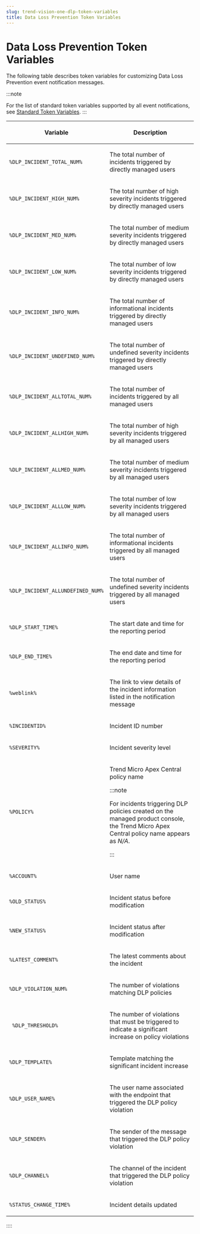 ```yaml
---
slug: trend-vision-one-dlp-token-variables
title: Data Loss Prevention Token Variables
---
```

# Data Loss Prevention Token Variables

The following table describes token variables for customizing Data Loss Prevention event notification messages.

:::note

For the list of standard token variables supported by all event notifications, see [Standard Token Variables](standard-token-variables.mdx).
:::

<table>
<colgroup>
<col style="width: 25%" />
<col style="width: 75%" />
</colgroup>
<thead>
<tr>
<th><p>Variable</p></th>
<th><p>Description</p></th>
</tr>
</thead>
<tbody>
<tr>
<td><p><code>%DLP_INCIDENT_TOTAL_NUM%</code></p></td>
<td><p>The total number of incidents triggered by directly managed users</p></td>
</tr>
<tr>
<td><p><code>%DLP_INCIDENT_HIGH_NUM%</code></p></td>
<td><p>The total number of high severity incidents triggered by directly managed users</p></td>
</tr>
<tr>
<td><p><code>%DLP_INCIDENT_MED_NUM%</code></p></td>
<td><p>The total number of medium severity incidents triggered by directly managed users</p></td>
</tr>
<tr>
<td><p><code>%DLP_INCIDENT_LOW_NUM%</code></p></td>
<td><p>The total number of low severity incidents triggered by directly managed users</p></td>
</tr>
<tr>
<td><p><code>%DLP_INCIDENT_INFO_NUM%</code></p></td>
<td><p>The total number of informational incidents triggered by directly managed users</p></td>
</tr>
<tr>
<td><p><code>%DLP_INCIDENT_UNDEFINED_NUM%</code></p></td>
<td><p>The total number of undefined severity incidents triggered by directly managed users</p></td>
</tr>
<tr>
<td><p><code>%DLP_INCIDENT_ALLTOTAL_NUM%</code></p></td>
<td><p>The total number of incidents triggered by all managed users</p></td>
</tr>
<tr>
<td><p><code>%DLP_INCIDENT_ALLHIGH_NUM%</code></p></td>
<td><p>The total number of high severity incidents triggered by all managed users</p></td>
</tr>
<tr>
<td><p><code>%DLP_INCIDENT_ALLMED_NUM%</code></p></td>
<td><p>The total number of medium severity incidents triggered by all managed users</p></td>
</tr>
<tr>
<td><p><code>%DLP_INCIDENT_ALLLOW_NUM%</code></p></td>
<td><p>The total number of low severity incidents triggered by all managed users</p></td>
</tr>
<tr>
<td><p><code>%DLP_INCIDENT_ALLINFO_NUM%</code></p></td>
<td><p>The total number of informational incidents triggered by all managed users</p></td>
</tr>
<tr>
<td><p><code>%DLP_INCIDENT_ALLUNDEFINED_NUM%</code></p></td>
<td><p>The total number of undefined severity incidents triggered by all managed users</p></td>
</tr>
<tr>
<td><p><code>%DLP_START_TIME%</code></p></td>
<td><p>The start date and time for the reporting period</p></td>
</tr>
<tr>
<td><p><code>%DLP_END_TIME%</code></p></td>
<td><p>The end date and time for the reporting period</p></td>
</tr>
<tr>
<td><p><code>%weblink%</code></p></td>
<td><p>The link to view details of the incident information listed in the notification message</p></td>
</tr>
<tr>
<td><p><code>%INCIDENTID%</code></p></td>
<td><p>Incident ID number</p></td>
</tr>
<tr>
<td><p><code>%SEVERITY%</code></p></td>
<td><p>Incident severity level</p></td>
</tr>
<tr>
<td><p><code>%POLICY%</code></p></td>
<td><p>Trend Micro Apex Central policy name</p>


:::note

<p>For incidents triggering DLP policies created on the managed product console, the Trend Micro Apex Central policy name appears as <em>N/A</em>.</p>


:::

</td>
</tr>
<tr>
<td><p><code>%ACCOUNT%</code></p></td>
<td><p>User name</p></td>
</tr>
<tr>
<td><p><code>%OLD_STATUS%</code></p></td>
<td><p>Incident status before modification</p></td>
</tr>
<tr>
<td><p><code>%NEW_STATUS%</code></p></td>
<td><p>Incident status after modification</p></td>
</tr>
<tr>
<td><p><code>%LATEST_COMMENT%</code></p></td>
<td><p>The latest comments about the incident</p></td>
</tr>
<tr>
<td><p><code>%DLP_VIOLATION_NUM%</code></p></td>
<td><p>The number of violations matching DLP policies</p></td>
</tr>
<tr>
<td><p><code> %DLP_THRESHOLD%</code></p></td>
<td><p>The number of violations that must be triggered to indicate a significant increase on policy violations</p></td>
</tr>
<tr>
<td><p><code>%DLP_TEMPLATE%</code></p></td>
<td><p>Template matching the significant incident increase</p></td>
</tr>
<tr>
<td><p><code>%DLP_USER_NAME%</code></p></td>
<td><p>The user name associated with the endpoint that triggered the DLP policy violation</p></td>
</tr>
<tr>
<td><p><code>%DLP_SENDER%</code></p></td>
<td><p>The sender of the message that triggered the DLP policy violation</p></td>
</tr>
<tr>
<td><p><code>%DLP_CHANNEL%</code></p></td>
<td><p>The channel of the incident that triggered the DLP policy violation</p></td>
</tr>
<tr>
<td><p><code>%STATUS_CHANGE_TIME%</code></p></td>
<td><p>Incident details updated</p></td>
</tr>
</tbody>
</table>
::::
